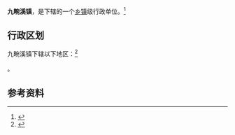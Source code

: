 {{中国乡级行政区|42/05/27/108/000}}

'''九畹溪镇'''，是{{PRC admin/fullname|42/05/27/108/000|3}}下辖的一个[[乡镇|乡镇]]级行政单位。<ref>{{PRC admin/ref sgc|{{PRC admin/parent|42/05/27/108/000}}}}</ref>

== 行政区划 ==

九畹溪镇下辖以下地区：<ref>{{PRC admin/ref sgc|42/05/27/108/000}}</ref>

{{PRC admin/children|42/05/27/108/000}}。

== 参考资料 ==

{{reflist}}

{{行政区划小作品}}
{{PRC admin/navcat|42/05/27/108/000}}